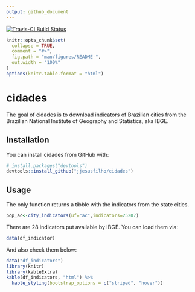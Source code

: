 ```yaml
---
output: github_document
---
```


[![Travis-CI Build Status](https://travis-ci.org/jjesusfilho/cidades.svg?branch=master)](https://travis-ci.org/jjesusfilho/cidades)

<!-- README.md is generated from README.Rmd. Please edit that file -->

```r
knitr::opts_chunk$set(
  collapse = TRUE,
  comment = "#>",
  fig.path = "man/figures/README-",
  out.width = "100%"
)
options(knitr.table.format = "html") 
```
# cidades

The goal of cidades is to download indicators of Brazilian cities from the
Brazilian National Institute of Geography and Statistics, aka IBGE.

## Installation

You can install cidades from GitHub with:

```r
# install.packages("devtools")
devtools::install_github("jjesusfilho/cidades")
```

## Usage

The only function returns a tibble with the indicators from the state cities.

```r
pop_ac<-city_indicators(uf="ac",indicators=25207)

```


There are 28 indicators put available by IBGE. You can load them via:

``` r
data(df_indicator)
```

And also check them below:

```r
data("df_indicators")
library(knitr)
library(kableExtra)
kable(df_indicators, "html") %>%
  kable_styling(bootstrap_options = c("striped", "hover"))
```




